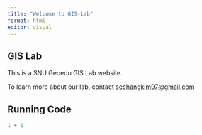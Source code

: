 ```yaml
---
title: "Welcome to GIS-Lab"
format: html
editor: visual
---
```


## GIS Lab

This is a SNU Geoedu GIS Lab website.

To learn more about our lab, contact [sechangkim97\@gmail.com](mailto:sechangkim97@gmail.com){.email}

## Running Code

```r
1 + 1
```